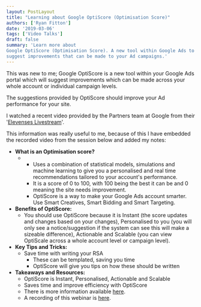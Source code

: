 ```yaml
---
layout: PostLayout
title: "Learning about Google OptiScore (Optimisation Score)"
authors: ['Ryan Fitton']
date: '2019-03-06'
tags: ['Video Talks']
draft: false
summary: 'Learn more about
Google OptiScore (Optimisation Score). A new tool within Google Ads to
suggest improvements that can be made to your Ad campaigns.'
---
```


This was new to me; Google OptiScore is a new tool within your Google
Ads portal which will suggest improvements which can be made across your
whole account or individual campaign levels.

The suggestions provided by OptiScore should improve your Ad performance
for your site.

I watched a recent video provided by the Partners team at Google from
their '[Elevenses
Livestream](https://events.withgoogle.com/elevenses/)'.

This information was really useful to me, because of this I have
embedded the recorded video from the session below and added my notes:

-   **What is an Optimisation score?**
    -   -   Uses a combination of statistical models, simulations and
            machine learning to give you a personalised and real time
            recommendations tailored to your account's performance.
        -   It is a score of 0 to 100, with 100 being the best it can be
            and 0 meaning the site needs improvement.
        -   OptiScore is a way to make your Google Ads account smarter.
            Use Smart Creatives, Smart Bidding and Smart Targeting.
-   **Benefits of OptiScore:**
    -   You should use OptiScore because it is Instant (the score
        updates and changes based on your changes), Personalised to you
        (you will only see a notice/suggestion if the system can see
        this will make a sizeable difference), Actionable and Scalable
        (you can view OptiScale across a whole account level or campaign
        level).
-   **Key Tips and Tricks:**
    -   Save time with writing your RSA
        -   These can be templated, saving you time
        -   OptiScore will give you tips on how these should be written
-   **Takeaways and Resources:**
    -   OptiScore is Instant, Personalised, Actionable and Scalable
    -   Saves time and improve efficiency with OptiScore
    -   There is more information available
        [here](https://support.google.com/google-ads/answer/9061546).
    -   A recording of this webinar is
        [here](https://www.youtube.com/watch?v=hwf8aUz5rnY&feature=youtu.be).

 

